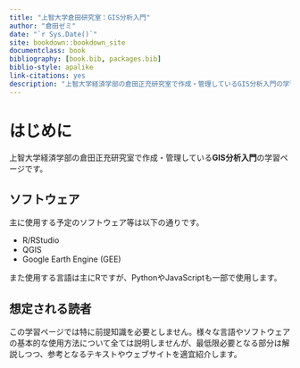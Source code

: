 ```yaml
--- 
title: "上智大学倉田研究室：GIS分析入門"
author: "倉田ゼミ"
date: "`r Sys.Date()`"
site: bookdown::bookdown_site
documentclass: book
bibliography: [book.bib, packages.bib]
biblio-style: apalike
link-citations: yes
description: "上智大学経済学部の倉田正充研究室で作成・管理しているGIS分析入門の学習ページです。"
---
```


# はじめに {-}

上智大学経済学部の倉田正充研究室で作成・管理している**GIS分析入門**の学習ページです。

## ソフトウェア

主に使用する予定のソフトウェア等は以下の通りです。

- R/RStudio
- QGIS
- Google Earth Engine (GEE)

また使用する言語は主にRですが、PythonやJavaScriptも一部で使用します。

## 想定される読者

この学習ページでは特に前提知識を必要としません。様々な言語やソフトウェアの基本的な使用方法について全ては説明しませんが、最低限必要となる部分は解説しつつ、参考となるテキストやウェブサイトを適宜紹介します。